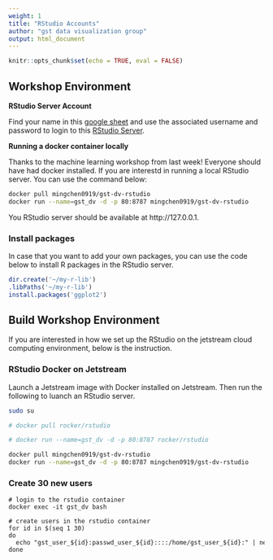 ```yaml
---
weight: 1
title: "RStudio Accounts"
author: "gst data visualization group"
output: html_document
---
```


<style>
pre code, pre, code {
  white-space: pre !important;
  overflow-x: scroll !important;
  word-break: keep-all !important;
  word-wrap: initial !important;
}
</style>

```r
knitr::opts_chunk$set(echo = TRUE, eval = FALSE)
```

## Workshop Environment

**RStudio Server Account**

Find your name in this [google sheet](https://docs.google.com/spreadsheets/d/1eR3eR62F1jozQHrZhTrnFEtRfVa1D6n52nXzPVIwfTA/edit#gid=0) and use the associated username and password to login to this [RStudio Server](http://129.114.104.121/).

**Running a docker container locally**

Thanks to the machine learning workshop from last week! Everyone should have had docker installed. If you are interestd in running a local RStudio server. You can use the command below:

```bash
docker pull mingchen0919/gst-dv-rstudio
docker run --name=gst_dv -d -p 80:8787 mingchen0919/gst-dv-rstudio
```

You RStudio server should be available at http://127.0.0.1.




### Install packages

In case that you want to add your own packages, you can use the code below to install R packages in the RStudio server.

```r
dir.create('~/my-r-lib')
.libPaths('~/my-r-lib')
install.packages('ggplot2')
```


## Build Workshop Environment

If you are interested in how we set up the RStudio on the jetstream cloud computing environment, below is the instruction. 

### RStudio Docker on Jetstream

Launch a Jetstream image with Docker installed on Jetstream. Then run the following to luanch an RStudio server.

```bash
sudo su

# docker pull rocker/rstudio

# docker run --name=gst_dv -d -p 80:8787 rocker/rstudio

docker pull mingchen0919/gst-dv-rstudio
docker run --name=gst_dv -d -p 80:8787 mingchen0919/gst-dv-rstudio
```

### Create 30 new users

```
# login to the rstudio container
docker exec -it gst_dv bash

# create users in the rstudio container
for id in $(seq 1 30)
do
  echo "gst_user_${id}:passwd_user_${id}::::/home/gst_user_${id}:" | newusers
done
```
